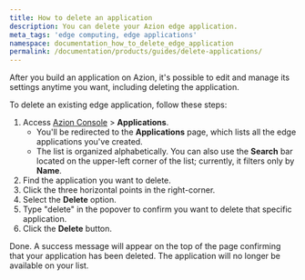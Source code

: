 ```yaml
---
title: How to delete an application
description: You can delete your Azion edge application.
meta_tags: 'edge computing, edge applications'
namespace: documentation_how_to_delete_edge_application
permalink: /documentation/products/guides/delete-applications/
---
```


After you build an application on Azion, it's possible to edit and manage its settings anytime you want, including deleting the application.

To delete an existing edge application, follow these steps: 

1. Access [Azion Console](/en/documentation/products/guides/how-to-access-azion-console/) > **Applications**.
    - You'll be redirected to the **Applications** page, which lists all the edge applications you've created. 
    - The list is organized alphabetically. You can also use the **Search** bar located on the upper-left corner of the list; currently, it filters only by **Name**.
2. Find the application you want to delete.
3. Click the three horizontal points in the right-corner.
4. Select the **Delete** option.
5. Type "delete" in the popover to confirm you want to delete that specific application.
6. Click the **Delete** button.

Done. A success message will appear on the top of the page confirming that your application has been deleted. The application will no longer be available on your list.
